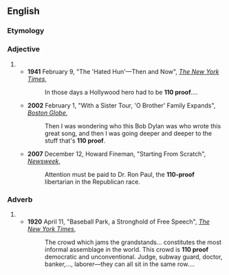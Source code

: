 ==English==
===Etymology===
{{rfe}}
===Adjective===
#{{rfdef}}
#*'''1941''' February 9, "The 'Hated Hun'—Then and Now", ''[[w:The New York Times|The New York Times]]'',<!--Google snippet only; not verified-->
#*: In those days a Hollywood hero had to be '''110 proof'''....
#*'''2002''' February 1, "With a Sister Tour, 'O Brother' Family Expands", ''[[w:Boston Globe|Boston Globe]]'',<!--Google snippet only; not verified-->
#*: Then I was wondering who this Bob Dylan was who wrote this great song, and then I was going deeper and deeper to the stuff that's '''110 proof'''.
#*'''2007''' December 12, Howard Fineman, "Starting From Scratch", [[w:Newsweek|''Newsweek'']],
#*:Attention must be paid to Dr. Ron Paul, the '''110-proof''' libertarian in the Republican race.
===Adverb===
#{{rfdef}}
#*'''1920''' April 11, "Baseball Park, a Stronghold of Free Speech", ''[[w:The New York Times|The New York Times]]'',
#*:The crowd which jams the grandstands... constitutes the most informal assemblage in the world. This crowd is '''110 proof''' democratic and unconventional. Judge, subway guard, doctor, banker,..., laborer—they can all sit in the same row....